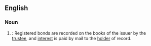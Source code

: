 ==English==

===Noun===
{{en-noun}}

# {{context|legal|lang=en}}: Registered bonds are recorded on the books of the issuer by the [[trustee]], and [[interest]] is paid by mail to the [[holder]] of record.